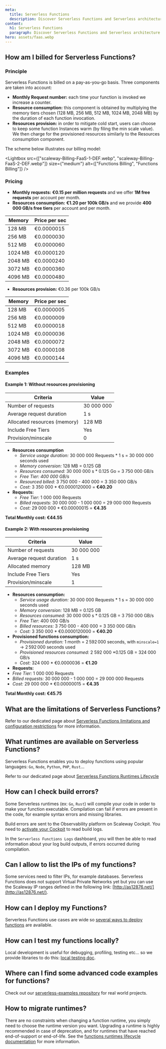 ```yaml
---
meta:
  title: Serverless Functions
  description: Discover Serverless Functions and Serverless architecture.
content:
  h1: Serverless Functions
  paragraph: Discover Serverless Functions and Serverless architecture.
hero: assets/faas.webp
---
```


## How am I billed for Serverless Functions?

### Principle

Serverless Functions is billed on a pay-as-you-go basis. Three components are taken into account:
* **Monthly Request number:** each time your function is invoked we increase a counter.
* **Resource consumption:** this component is obtained by multiplying the memory tiers chosen (128 MB, 256 MB, 512 MB, 1024 MB, 2048 MB) by the duration of each function invocation.
* **Resources provision:** in order to mitigate cold start, users can choose to keep some function Instances warm (by filing the min scale value). We then charge for the provisioned resources similarly to the Resources consumption component.

The scheme below illustrates our billing model:

<Lightbox src={["scaleway-Billing-FaaS-1-DEF.webp", "scaleway-Billing-FaaS-2-DEF.webp"]} size={"medium"}  alt={["Functions Billing", "Functions Billing"]} />


### Pricing

* **Monthly requests:** **€0.15 per million requests** and we offer **1M free requests** per account per month.
* **Resources consumption:**  **€1.20 per 100k GB/s** and we provide **400 000 GB/s free tiers** per account and per month.

| Memory  | Price per sec |
|---------|---------------|
| 128 MB  | €0.0000015    |
| 256 MB  | €0.0000030    |
| 512 MB  | €0.0000060    |
| 1024 MB | €0.0000120    |
| 2048 MB | €0.0000240    |
| 3072 MB | €0.0000360    |
| 4096 MB | €0.0000480    |

* **Resources provision:** €0.36 per 100k GB/s

| Memory  	| Price per sec |
|-----------|---------------|
| 128 MB  	| €0.0000005  	|
| 256 MB  	| €0.0000009  	|
| 512 MB  	| €0.0000018  	|
| 1024 MB 	| €0.0000036  	|
| 2048 MB 	| €0.0000072  	|
| 3072 MB 	| €0.0000108  	|
| 4096 MB 	| €0.0000144  	|

### Examples

#### Example 1: Without resources provisioning

| Criteria                     	| Value      	|
|-------------------------------|-------------|
| Number of requests           	| 30 000 000 	|
| Average request duration     	| 1 s        	|
| Allocated resources (memory) 	| 128 MB     	|
| Include Free Tiers           	| Yes        	|
| Provision/minscale           	| 0          	|

* **Resources consumption**
    * *Service usage duration:* 30 000 000 Requests * 1 s = 30 000 000 seconds used
    * *Memory conversion:* 128 MB = 0.125 GB
    * *Resources consumed:* 30 000 000 s * 0.125 Go = 3 750 000 GB/s
    * *Free Tier: 400 000 GB/s*
    * *Resourced billed:* 3 750 000 - 400 000 = 3 350 000 GB/s
    * *Cost:* 3 350 000 * €0.0000120000 = **€40.20**
* **Requests:**
    * *Free Tier:* 1 000 000 Requests
    * *Billed requests:* 30 000 000 - 1 000 000 = 29 000 000 Requests
    * *Cost:*  29 000 000 * €0.00000015 = **€4.35**

**Total Monthly cost: €44.55**

#### Example 2: With resources provisioning

| Criteria                 	| Value      	|
|---------------------------|-------------|
| Number of requests       	| 30 000 000 	|
| Average request duration 	| 1 s        	|
| Allocated memory         	| 128 MB     	|
| Include Free Tiers       	| Yes        	|
| Provision/minscale       	| 1          	|

* **Resources consumption:**
  * *Service usage duration:* 30 000 000 Requests * 1 s = 30 000 000 seconds used
  * *Memory conversion:* 128 MB = 0.125 GB
  * *Resources consumed:* 30 000 000 s * 0.125 GB = 3 750 000 GB/s
  * *Free Tier:* 400 000 GB/s
  * *Billed resources:* 3 750 000 - 400 000 = 3 350 000 GB/s
  * *Cost:* 3 350 000 * €0.0000120000 = **€40.20**
* **Provisioned functions consumption:**
  * *Provisioned duration:* 1 month = 2 592 000 seconds, with `minscale=1` → 2 592 000 seconds used
  * *Provisioned resources consumed:* 2 592 000 *0.125 GB = 324 000 GB/s
  * *Cost:* 324 000 * €0.0000036 = **€1.20**
* **Requests:**
 * *Free Tier:* 1 000 000 Requests
 * *Billed requests:* 30 000 000 - 1 000 000 = 29 000 000 Requests
 * *Cost:*  29 000 000 * €0.00000015 = **€4.35**

**Total Monthly cost: €45.75**

## What are the limitations of Serverless Functions?

Refer to our dedicated page about [Serverless Functions limitations and configuration restrictions](/serverless/functions/reference-content/functions-limitations/) for more information.

## What runtimes are available on Serverless Functions?

Serverless Functions enables you to deploy functions using popular languages: `Go`, `Node`, `Python`, `PHP`, `Rust`...

Refer to our dedicated page about [Serverless Functions Runtimes Lifecycle](/serverless/functions/reference-content/functions-lifecycle)

## How can I check build errors?

Some Serverless runtimes (ex: `Go`, `Rust`) will compile your code in order to make your function executable.
Compilation can fail if errors are present in the code, for example syntax errors and missing libraries.

Build errors are sent to the Observability platform on Scaleway Cockpit. You need to [activate your Cockpit](/observability/cockpit/how-to/activate-cockpit/) to read build logs.

In the `Serverless Functions Logs` dashboard, you will then be able to read information about your log build outputs, if errors occurred during compilation.


## Can I allow to list the IPs of my functions?

Some services need to filter IPs, for example databases. Serverless Functions does not support Virtual Private Networks yet but you can use the Scaleway IP ranges defined in the following link: [http://as12876.net/](http://as12876.net/).

## How can I deploy my Functions?

Serverless Functions use cases are wide so [several ways to deploy functions](/serverless/functions/reference-content/deploy-function/) are available.

## How can I test my functions locally?

Local development is useful for debugging, profiling, testing etc... so we provide libraries to do this: [local testing doc](/serverless/functions/reference-content/local-testing/).

## Where can I find some advanced code examples for functions?

Check out our [serverless-examples repository](https://github.com/scaleway/serverless-examples) for real world projects.

## How to migrate runtimes?

There are no constraints when changing a function runtime, you simply need to choose the runtime version you want.
Upgrading a runtime is highly recommended in case of deprecation, and for runtimes that have reached end-of-support or end-of-life. See the [functions runtimes lifecycle documentation](/serverless/functions/reference-content/functions-lifecycle/) for more information.
